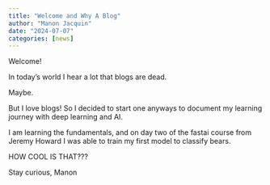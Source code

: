 ```yaml
---
title: "Welcome and Why A Blog"
author: "Manon Jacquin"
date: "2024-07-07"
categories: [news]
---
```


Welcome! 

In today's world I hear a lot that blogs are dead. 

Maybe.

But I love blogs! So I decided to start one anyways to document my learning journey with deep learning and AI. 

I am learning the fundamentals, and on day two of the fastai course from Jeremy Howard I was able to train my first model to classify bears. 

HOW COOL IS THAT??? 

Stay curious, 
Manon 

